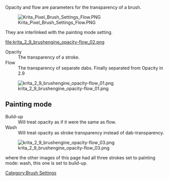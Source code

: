 Opacity and flow are parameters for the transparency of a brush.

[[File:Krita Pixel Brush Settings Flow.PNG]]

They are interlinked with the painting mode setting.

[[file:krita_2_9_brushengine_opacity-flow_02.png]]
;Opacity
:The transparency of a stroke.
;Flow
:The transparency of separate dabs. Finally separated from Opacity in 2.9

[[File:krita_2_9_brushengine_opacity-flow_01.png]]

==Painting mode==

;Build-up
:Will treat opacity as if it were the same as flow.
;Wash
:Will treat opacity as stroke transparency instead of dab-transparency.

[[File:krita_2_9_brushengine_opacity-flow_03.png]]

where the other images of this page had all three strokes set to painting mode: wash, this one is set to build-up.

[[Category:Brush Settings]]
